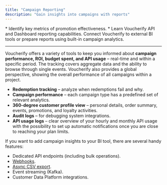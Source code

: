 ```yaml
---
title: "Campaign Reporting"
description: "Gain insights into campaigns with reports"
---
```


<Callout icon="notebook" color="#2196F3" iconType="regular">
  * Identify key metrics of promotion effectiveness.
  * Learn Voucherify API and Dashboard reporting capabilities.
</Callout>

<Check>
  Connect Voucherify to external BI tools or prepare reports using built-in campaign analytics.
</Check>

***

Voucherify offers a variety of tools to keep you informed about **campaign performance, ROI, budget spent, and API usage** – real-time and within a specific period. The tracking covers aggregate data and the ability to browse through single events. Voucherify also provides a global perspective, showing the overall performance of all campaigns within a project.

* **Redemption tracking** – analyze when redemptions fail and why.
* **Campaign performance** – each campaign type has a predefined set of relevant analytics.
* **360-degree customer profile view** – personal details, order summary, events, promotions, and loyalty activities.
* **Audit logs** – for debugging system integrations.
* **API usage logs** – clear overview of your hourly and monthly API usage with the possibility to set up automatic notifications once you are close to reaching your plan limits.

If you want to add campaign insights to your BI tool, there are several handy features:

* Dedicated API endpoints (including bulk operations).
* [Webhooks](/api-reference/introduction-to-webhooks).
* [Async CSV export](https://support.voucherify.io/article/543-data-export "Data Export").
* Event streaming (Kafka).
* Customer Data Platform integrations.

